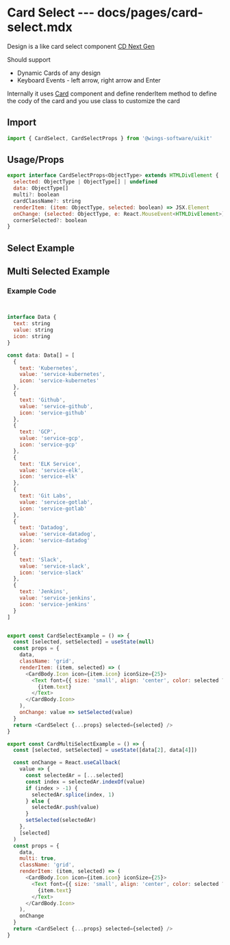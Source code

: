 # Card Select --- docs/pages/card-select.mdx


Design is a like card select component [CD Next Gen](https://harness.atlassian.net/wiki/spaces/UI/pages/668205796/Radio+Button+Select)

Should support

- Dynamic Cards of any design
- Keyboard Events - left arrow, right arrow and Enter

Internally it uses [Card](/card) component and define renderItem method to define the cody of the card and you use class to customize the card

## Import

```js
import { CardSelect, CardSelectProps } from '@wings-software/uikit'
```

## Usage/Props

```js
export interface CardSelectProps<ObjectType> extends HTMLDivElement {
  selected: ObjectType | ObjectType[] | undefined
  data: ObjectType[]
  multi?: boolean
  cardClassName?: string
  renderItem: (item: ObjectType, selected: boolean) => JSX.Element
  onChange: (selected: ObjectType, e: React.MouseEvent<HTMLDivElement>) => void
  cornerSelected?: boolean 
}
```

## Select Example

<CardSelectExample />

## Multi Selected Example

<CardMultiSelectExample />

### Example Code

```js


interface Data {
  text: string
  value: string
  icon: string
}

const data: Data[] = [
  {
    text: 'Kubernetes',
    value: 'service-kubernetes',
    icon: 'service-kubernetes'
  },
  {
    text: 'Github',
    value: 'service-github',
    icon: 'service-github'
  },
  {
    text: 'GCP',
    value: 'service-gcp',
    icon: 'service-gcp'
  },
  {
    text: 'ELK Service',
    value: 'service-elk',
    icon: 'service-elk'
  },
  {
    text: 'Git Labs',
    value: 'service-gotlab',
    icon: 'service-gotlab'
  },
  {
    text: 'Datadog',
    value: 'service-datadog',
    icon: 'service-datadog'
  },
  {
    text: 'Slack',
    value: 'service-slack',
    icon: 'service-slack'
  },
  {
    text: 'Jenkins',
    value: 'service-jenkins',
    icon: 'service-jenkins'
  }
]


export const CardSelectExample = () => {
  const [selected, setSelected] = useState(null)
  const props = {
    data,
    className: 'grid',
    renderItem: (item, selected) => (
      <CardBody.Icon icon={item.icon} iconSize={25}>
        <Text font={{ size: 'small', align: 'center', color: selected ? 'var(--grey-900)' : 'var(--grey-350)' }}>
          {item.text}
        </Text>
      </CardBody.Icon>
    ),
    onChange: value => setSelected(value)
  }
  return <CardSelect {...props} selected={selected} />
}

export const CardMultiSelectExample = () => {
  const [selected, setSelected] = useState([data[2], data[4]])

  const onChange = React.useCallback(
    value => {
      const selectedAr = [...selected]
      const index = selectedAr.indexOf(value)
      if (index > -1) {
        selectedAr.splice(index, 1)
      } else {
        selectedAr.push(value)
      }
      setSelected(selectedAr)
    },
    [selected]
  )
  const props = {
    data,
    multi: true,
    className: 'grid',
    renderItem: (item, selected) => (
      <CardBody.Icon icon={item.icon} iconSize={25}>
        <Text font={{ size: 'small', align: 'center', color: selected ? 'var(--grey-900)' : 'var(--grey-350)' }}>
          {item.text}
        </Text>
      </CardBody.Icon>
    ),
    onChange
  }
  return <CardSelect {...props} selected={selected} />
}
```
